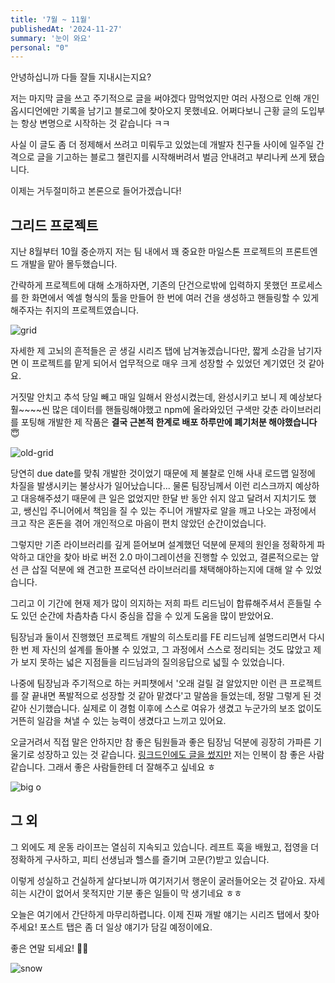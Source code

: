 ```yaml
---
title: '7월 ~ 11월'
publishedAt: '2024-11-27'
summary: '눈이 와요'
personal: "0"
---
```


안녕하십니까 다들 잘들 지내시는지요?

저는 마지막 글을 쓰고 주기적으로 글을 써야겠다 맘먹었지만 여러 사정으로 인해 개인 옵시디언에만 기록을 남기고 블로그에 찾아오지 못했네요. 어쩌다보니 근황 글의 도입부는 항상 변명으로 시작하는 것 같습니다 ㅋㅋ

사실 이 글도 좀 더 정제해서 쓰려고 미뤄두고 있었는데 개발자 친구들 사이에 일주일 간격으로 글을 기고하는 블로그 챌린지를 시작해버려서 벌금 안내려고 부리나케 쓰게 됐습니다.

이제는 거두절미하고 본론으로 들어가겠습니다!

## 그리드 프로젝트

지난 8월부터 10월 중순까지 저는 팀 내에서 꽤 중요한 마일스톤 프로젝트의 프론트엔드 개발을 맡아 몰두했습니다. 

간략하게 프로젝트에 대해 소개하자면, 기존의 단건으로밖에 입력하지 못했던 프로세스를 한 화면에서 엑셀 형식의 툴을 만들어 한 번에 여러 건을 생성하고 핸들링할 수 있게 해주자는 취지의 프로젝트였습니다.

<Image
  src='/images/diary/july-to-november/grid.png'
  alt='grid'
  caption='완성된 현재의 모습'
  width={640}
  height={480}
  priority={true}
/>

자세한 제 고뇌의 흔적들은 곧 생길 시리즈 탭에 남겨놓겠습니다만, 짧게 소감을 남기자면 이 프로젝트를 맡게 되어서 업무적으로 매우 크게 성장할 수 있었던 계기였던 것 같아요.

거짓말 안치고 추석 당일 빼고 매일 일해서 완성시켰는데, 완성시키고 보니 제 예상보다 훨~~~~씬 많은 데이터를 핸들링해야했고 npm에 올라와있던 구색만 갖춘 라이브러리를 포팅해 개발한 제 작품은 <strong>결국 근본적 한계로 배포 하루만에 폐기처분 해야했습니다</strong> 😇

<Image
  src='/images/diary/july-to-november/old-grid.png'
  alt='old-grid'
  caption='개고생했지만 하루만에 폐기당한 나의 작품...'
  width={640}
  height={480}
  priority={true}
/>

당연히 due date를 맞춰 개발한 것이었기 때문에 제 불찰로 인해 사내 로드맵 일정에 차질을 발생시키는 불상사가 일어났습니다... 물론 팀장님께서 이런 리스크까지 예상하고 대응해주셨기 때문에 큰 일은 없었지만 한달 반 동안 쉬지 않고 달려서 지치기도 했고, 쌩신입 주니어에서 책임을 질 수 있는 주니어 개발자로 알을 깨고 나오는 과정에서 크고 작은 혼돈을 겪어 개인적으로 마음이 편치 않았던 순간이었습니다.

그렇지만 기존 라이브러리를 깊게 뜯어보며 설계했던 덕분에 문제의 원인을 정확하게 파악하고 대안을 찾아 바로 버전 2.0 마이그레이션을 진행할 수 있었고, 결론적으로는 앞선 큰 삽질 덕분에 왜 견고한 프로덕션 라이브러리를 채택해야하는지에 대해 알 수 있었습니다.

그리고 이 기간에 현재 제가 많이 의지하는 저희 파트 리드님이 합류해주셔서 흔들릴 수도 있던 순간에 차츰차츰 다시 중심을 잡을 수 있게 도움을 많이 받았어요.

팀장님과 둘이서 진행했던 프로젝트 개발의 히스토리를 FE 리드님께 설명드리면서 다시 한 번 제 자신의 설계를 돌아볼 수 있었고, 그 과정에서 스스로 정리되는 것도 많았고 제가 보지 못하는 넓은 지점들을 리드님과의 질의응답으로 넓힐 수 있었습니다.

나중에 팀장님과 주기적으로 하는 커피챗에서 '오래 걸릴 걸 알았지만 이런 큰 프로젝트를 잘 끝내면 폭발적으로 성장할 것 같아 맡겼다'고 말씀을 들었는데, 정말 그렇게 된 것 같아 신기했습니다. 실제로 이 경험 이후에 스스로 여유가 생겼고 누군가의 보조 없이도 거뜬히 일감을 쳐낼 수 있는 능력이 생겼다고 느끼고 있어요.

오글거려서 직접 말은 안하지만 참 좋은 팀원들과 좋은 팀장님 덕분에 굉장히 가파른 기울기로 성장하고 있는 것 같습니다. [링크드인에도 글을 썼지만](https://www.linkedin.com/posts/%EB%AF%BC%EA%B7%9C-%EA%B3%BD-1a63a9292_%EC%96%B4%EB%8A%90%EB%8D%A7-%ED%9A%8C%EC%82%AC%EC%97%90-%EC%9E%85%EC%82%AC%ED%95%9C%EC%A7%80-8%EA%B0%9C%EC%9B%94%EC%A7%B8%EA%B0%80-%EB%90%90%EA%B3%A0-3%EB%8B%AC-%EB%92%A4%EB%A9%B4-%EC%A0%9C-%EC%9D%B8%EC%83%9D-%EC%B2%AB-%EC%BB%A4%EB%A6%AC%EC%96%B4-1%EB%85%84%EC%B0%A8%EB%A5%BC-activity-7262090150610968576-DxK9?utm_source=share&utm_medium=member_desktop) 저는 인복이 참 좋은 사람같습니다. 그래서 좋은 사람들한테 더 잘해주고 싶네요 ㅎ

<Image
  src='/images/diary/july-to-november/big-o.png'
  alt='big o'
  caption='마치 시간복잡도의 O(2^n) 지수함수같달까요...'
  width={640}
  height={480}
  priority={true}
/>

## 그 외

그 외에도 제 운동 라이프는 열심히 지속되고 있습니다. 레프트 훅을 배웠고, 접영을 더 정확하게 구사하고, 피티 선생님과 헬스를 즐기며 고문(?)받고 있습니다.

이렇게 성실하고 건실하게 살다보니까 여기저기서 행운이 굴러들어오는 것 같아요. 자세히는 시간이 없어서 못적지만 기분 좋은 일들이 막 생기네요 ㅎㅎ

오늘은 여기에서 간단하게 마무리하렵니다. 이제 진짜 개발 얘기는 시리즈 탭에서 찾아주세요! 포스트 탭은 좀 더 일상 얘기가 담길 예정이에요. 

좋은 연말 되세요! 👋🏻

<Image
  src='/images/diary/july-to-november/snow.png'
  alt='snow'
  caption='작년 안왔던 눈까지 왕창 쏟아내렸어요☃️'
  width={640}
  height={480}
  priority={true}
/>


